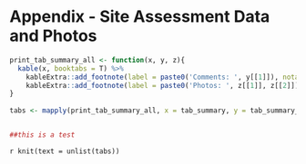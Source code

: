# Appendix - Site Assessment Data and Photos {-}


```r
print_tab_summary_all <- function(x, y, z){
  kable(x, booktabs = T) %>%
    kableExtra::add_footnote(label = paste0('Comments: ', y[[1]]), notation = 'none') %>% #this grabs the comments out
    kableExtra::add_footnote(label = paste0('Photos: ', z[[1]], z[[2]]), notation = 'none')
}
 
tabs <- mapply(print_tab_summary_all, x = tab_summary, y = tab_summary_comments, z = tab_photo_url)


##this is a test


```



`r knit(text = unlist(tabs))`

```r

```

